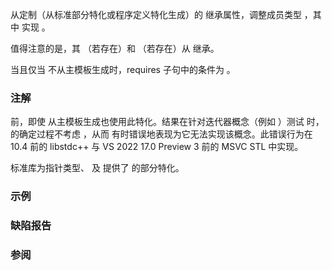 {{cpp/title|iterator_traits&lt;small&gt;&lt;std::counted_iterator&gt;&lt;/small&gt;}}
{{cpp/iterator/counted_iterator/navbar}}
{{dcl begin}}
{{dcl header|iterator}}
{{dcl|since=c++20|1=
template&lt; std::input_iterator I &gt;
    requires /* 见下文 */
struct iterator_traits&lt;std::counted_iterator&lt;I&gt;&gt; : std::iterator_traits&lt;I&gt; {
    using pointer = std::conditional_t&lt;std::contiguous_iterator&lt;I&gt;,
                                       std::add_pointer_t&lt;std::iter_reference_t&lt;I&gt;&gt;,
                                       void&gt;;
};
}}
{{dcl end}}

从定制（从标准部分特化或程序定义特化生成）的 {{c|std::iterator_traits&lt;I&gt;}} 继承属性，调整成员类型 {{tt|pointer}}，其中 {{tt|I}} 实现 {{lconcept|input_iterator}}。

值得注意的是，其 {{tt|iterator_concept}}（若存在）和 {{tt|iterator_category}}（若存在）从 {{c|std::iterator_traits&lt;I&gt;}} 继承。

当且仅当 {{c|std::iterator_traits&lt;I&gt;}} 不从主模板生成时，requires 子句中的条件为 {{c|true}}。

===注解===
{{wg21|P2259R1}} 前，即使 {{c|std::iterator_traits&lt;I&gt;}} 从主模板生成也使用此特化。结果在针对迭代器概念（例如 {{lconcept|forward_iterator}}）测试 {{c|std::counted_iterator&lt;I&gt;}} 时，{{c|/*ITER_CONCEPT*/}} 的确定过程不考虑 {{tt|I::iterator_concept}}，从而 {{c|std::counted_iterator&lt;I&gt;}} 有时错误地表现为它无法实现该概念。此错误行为在 10.4 前的 libstdc++ 与 VS 2022 17.0 Preview 3 前的 MSVC STL 中实现。

标准库为指针类型、{{lc|std::counted_iterator}} 及 {{lc|std::common_iterator}} 提供了 {{lc|std::iterator_traits}} 的部分特化。

===示例===
{{example
|code=
#include &lt;iterator&gt;
#include &lt;list&gt;
#include &lt;type_traits&gt;
#include &lt;vector&gt;

int main()
{
    std::vector v{1, 2, 3, 4};
    std::list l{1, 2, 3, 4};
    std::counted_iterator iv{v.begin(), 3};
    std::counted_iterator il{l.begin(), 3};
    static_assert(std::is_same&lt;int*, std::iterator_traits&lt;decltype(iv)&gt;::pointer&gt;());
    static_assert(std::is_same&lt;void, std::iterator_traits&lt;decltype(il)&gt;::pointer&gt;());
}
}}

===缺陷报告===
{{dr list begin}}
{{dr list item|paper=P2259R1|std=C++20|before=无 requires 子句&lt;br&gt;无条件定义 {{tt|pointer}} 为 {{c|void}}|after=添加约束}}
{{dr list end}}

===参阅===
{{dsc begin}}
{{cpp/iterator/dsc iterator_traits}}
{{dsc end}}

{{langlinks|de|en|es|fr|it|ja|pt|ru}}